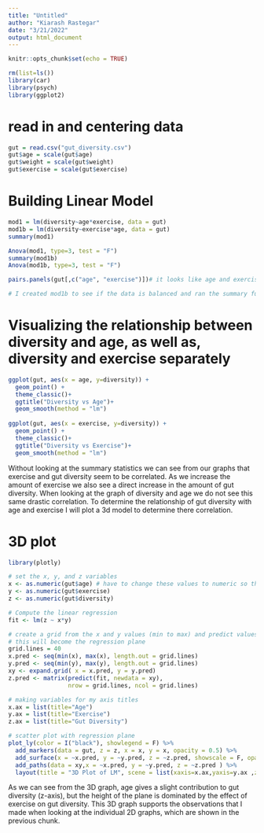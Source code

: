 ```yaml
---
title: "Untitled"
author: "Kiarash Rastegar"
date: "3/21/2022"
output: html_document
---
```


```r
knitr::opts_chunk$set(echo = TRUE)
```

```r
rm(list=ls())
library(car)
library(psych)
library(ggplot2)
```


# read in and centering data
```r
gut = read.csv("gut_diversity.csv")
gut$age = scale(gut$age)
gut$weight = scale(gut$weight)
gut$exercise = scale(gut$exercise)

```

# Building Linear Model 
```r

mod1 = lm(diversity~age*exercise, data = gut)
mod1b = lm(diversity~exercise*age, data = gut)
summary(mod1)

Anova(mod1, type=3, test = "F")
summary(mod1b)
Anova(mod1b, type=3, test = "F")

pairs.panels(gut[,c("age", "exercise")])# it looks like age and exercise have no correlation with each other 

# I created mod1b to see if the data is balanced and ran the summary function on it to see if it gave the same result. Since it gave the same results as mod1 summary, I concluded that the data is balanced. 

```

# Visualizing the relationship between diversity and age, as well as, diversity and exercise separately 
```r

ggplot(gut, aes(x = age, y=diversity)) + 
  geom_point() + 
  theme_classic()+
  ggtitle("Diversity vs Age")+
  geom_smooth(method = "lm")
  
ggplot(gut, aes(x = exercise, y=diversity)) + 
  geom_point() + 
  theme_classic()+
  ggtitle("Diversity vs Exercise")+
  geom_smooth(method = "lm")

```

Without looking at the summary statistics we can see from our graphs that exercise and gut diversity seem to be correlated. As we increase the amount of exercise we also see a direct increase in the amount of gut diversity. When looking at the graph of diversity and age we do not see this same drastic correlation. To determine the relationship of gut diversity with age and exercise I will plot a 3d model to determine there correlation.

# 3D plot
```r
library(plotly)

# set the x, y, and z variables
x <- as.numeric(gut$age) # have to change these values to numeric so that they can be compatible data type with lm 
y <- as.numeric(gut$exercise)
z <- as.numeric(gut$diversity)

# Compute the linear regression 
fit <- lm(z ~ x*y)

# create a grid from the x and y values (min to max) and predict values for every point
# this will become the regression plane
grid.lines = 40
x.pred <- seq(min(x), max(x), length.out = grid.lines)
y.pred <- seq(min(y), max(y), length.out = grid.lines)
xy <- expand.grid( x = x.pred, y = y.pred)
z.pred <- matrix(predict(fit, newdata = xy), 
                 nrow = grid.lines, ncol = grid.lines)

# making variables for my axis titles
x.ax = list(title="Age")
y.ax = list(title="Exercise")
z.ax = list(title="Gut Diversity")

# scatter plot with regression plane
plot_ly(color = I("black"), showlegend = F) %>%
  add_markers(data = gut, z = z, x = x, y = x, opacity = 0.5) %>%
  add_surface(x = ~x.pred, y = ~y.pred, z = ~z.pred, showscale = F, opacity = 0.8) %>%
  add_paths(data = xy,x = ~x.pred, y = ~y.pred, z = ~z.pred ) %>%
  layout(title = "3D Plot of LM", scene = list(xaxis=x.ax,yaxis=y.ax ,zaxis=z.ax))

```

As we can see from the 3D graph, age gives a slight contribution to gut diversity (z-axis), but the height of the plane is dominated by the effect of exercise on gut diversity. This 3D graph supports the observations that I made when looking at the individual 2D graphs, which are shown in the previous chunk. 